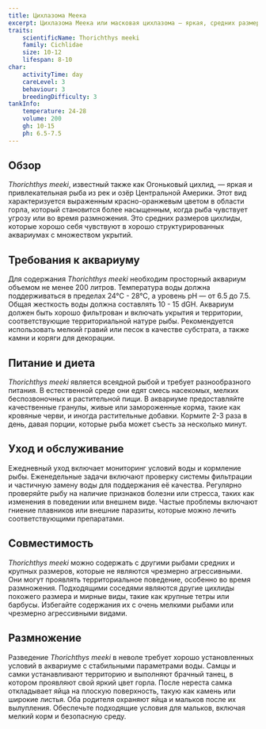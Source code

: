 ```yaml
---
title: Цихлазома Меека
excerpt: Цихлазома Меека или масковая цихлазома — яркая, средних размеров рыба из Центральной Америки, известная своими насыщенными цветами и территориальным поведением.
traits:
    scientificName: Thorichthys meeki
    family: Cichlidae
    size: 10-12
    lifespan: 8-10
char:
    activityTime: day
    careLevel: 3
    behaviour: 3
    breedingDifficulty: 3
tankInfo:
    temperature: 24-28
    volume: 200
    gh: 10-15
    ph: 6.5-7.5
---
```


## Обзор
*Thorichthys meeki*, известный также как Огоньковый цихлид, — яркая и привлекательная рыба из рек и озёр Центральной Америки. Этот вид характеризуется выраженным красно-оранжевым цветом в области горла, который становится более насыщенным, когда рыба чувствует угрозу или во время размножения. Это средних размеров цихлиды, которые хорошо себя чувствуют в хорошо структурированных аквариумах с множеством укрытий.

## Требования к аквариуму
Для содержания *Thorichthys meeki* необходим просторный аквариум объемом не менее 200 литров. Температура воды должна поддерживаться в пределах 24°C - 28°C, а уровень pH — от 6.5 до 7.5. Общая жесткость воды должна составлять 10 - 15 dGH. Аквариум должен быть хорошо фильтрован и включать укрытия и территории, соответствующие территориальной натуре рыбы. Рекомендуется использовать мелкий гравий или песок в качестве субстрата, а также камни и коряги для декорации.

## Питание и диета
*Thorichthys meeki* является всеядной рыбой и требует разнообразного питания. В естественной среде они едят смесь насекомых, мелких беспозвоночных и растительной пищи. В аквариуме предоставляйте качественные гранулы, живые или замороженные корма, такие как кровяные черви, и иногда растительные добавки. Кормите 2-3 раза в день, давая порции, которые рыба может съесть за несколько минут.

## Уход и обслуживание
Ежедневный уход включает мониторинг условий воды и кормление рыбы. Еженедельные задачи включают проверку системы фильтрации и частичную замену воды для поддержания её качества. Регулярно проверяйте рыбу на наличие признаков болезни или стресса, таких как изменения в поведении или внешнем виде. Частые проблемы включают гниение плавников или внешние паразиты, которые можно лечить соответствующими препаратами.

## Совместимость
*Thorichthys meeki* можно содержать с другими рыбами средних и крупных размеров, которые не являются чрезмерно агрессивными. Они могут проявлять территориальное поведение, особенно во время размножения. Подходящими соседями являются другие цихлиды похожего размера и мирные виды, такие как крупные тетры или барбусы. Избегайте содержания их с очень мелкими рыбами или чрезмерно агрессивными видами.

## Размножение
Разведение *Thorichthys meeki* в неволе требует хорошо установленных условий в аквариуме с стабильными параметрами воды. Самцы и самки устанавливают территорию и выполняют брачный танец, в котором проявляют свой яркий цвет горла. После нереста самка откладывает яйца на плоскую поверхность, такую как камень или широкие листья. Оба родителя охраняют яйца и мальков после их вылупления. Обеспечьте подходящие условия для мальков, включая мелкий корм и безопасную среду.
